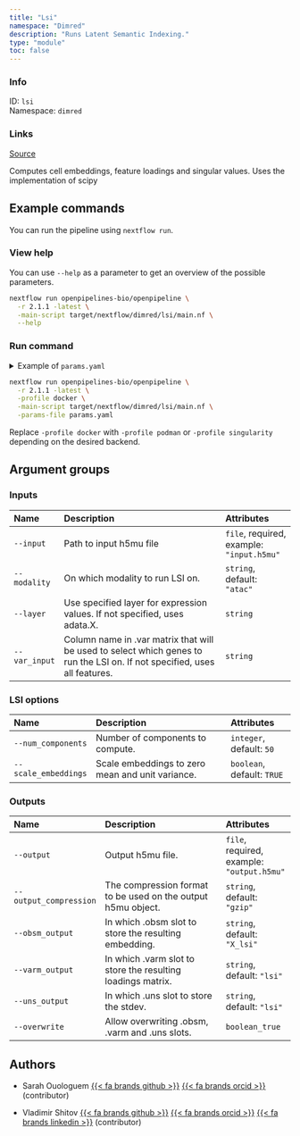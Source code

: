 ```yaml
---
title: "Lsi"
namespace: "Dimred"
description: "Runs Latent Semantic Indexing."
type: "module"
toc: false
---
```


::: {.column-margin}

### Info

ID: `lsi`  
Namespace: `dimred`

### Links
[Source](https://github.com/openpipelines-bio/openpipeline/blob/2.1.1/src/dimred/lsi/config.vsh.yaml){.btn-action .btn-sm .btn-info .btn role="button"}

:::

Computes cell embeddings, feature loadings and singular values. Uses the implementation of scipy

## Example commands

You can run the pipeline using `nextflow run`.

### View help

You can use `--help` as a parameter to get an overview of the possible parameters.

```bash
nextflow run openpipelines-bio/openpipeline \
  -r 2.1.1 -latest \
  -main-script target/nextflow/dimred/lsi/main.nf \
  --help
```

### Run command

<details>
<summary>Example of `params.yaml`</summary>
```yaml
# Inputs
input: # please fill in - example: "input.h5mu"
modality: "atac"
# layer: "foo"
# var_input: "foo"

# LSI options
num_components: 50
scale_embeddings: true

# Outputs
# output: "$id.$key.output.h5mu"
output_compression: "gzip"
obsm_output: "X_lsi"
varm_output: "lsi"
uns_output: "lsi"
overwrite: false

# Nextflow input-output arguments
publish_dir: # please fill in - example: "output/"
# param_list: "my_params.yaml"

# Arguments
```
</details>

```bash
nextflow run openpipelines-bio/openpipeline \
  -r 2.1.1 -latest \
  -profile docker \
  -main-script target/nextflow/dimred/lsi/main.nf \
  -params-file params.yaml
```

:::{.callout-note}
Replace `-profile docker` with `-profile podman` or `-profile singularity` depending on the desired backend.
:::

## Argument groups

### Inputs

|Name          |Description                                                                                                                |Attributes                                |
|:----------|:--------------------------------------------------|:--------------------|
|`--input`     |Path to input h5mu file                                                                                                    |`file`, required, example: `"input.h5mu"` |
|`--modality`  |On which modality to run LSI on.                                                                                           |`string`, default: `"atac"`               |
|`--layer`     |Use specified layer for expression values. If not specified, uses adata.X.                                                 |`string`                                  |
|`--var_input` |Column name in .var matrix that will be used to select which genes to run the LSI on. If not specified, uses all features. |`string`                                  |


### LSI options

|Name                 |Description                                      |Attributes                 |
|:----------|:--------------------------------------------------|:--------------------|
|`--num_components`   |Number of components to compute.                 |`integer`, default: `50`   |
|`--scale_embeddings` |Scale embeddings to zero mean and unit variance. |`boolean`, default: `TRUE` |


### Outputs

|Name                   |Description                                                  |Attributes                                 |
|:----------|:--------------------------------------------------|:--------------------|
|`--output`             |Output h5mu file.                                            |`file`, required, example: `"output.h5mu"` |
|`--output_compression` |The compression format to be used on the output h5mu object. |`string`, default: `"gzip"`                |
|`--obsm_output`        |In which .obsm slot to store the resulting embedding.        |`string`, default: `"X_lsi"`               |
|`--varm_output`        |In which .varm slot to store the resulting loadings matrix.  |`string`, default: `"lsi"`                 |
|`--uns_output`         |In which .uns slot to store the stdev.                       |`string`, default: `"lsi"`                 |
|`--overwrite`          |Allow overwriting .obsm, .varm and .uns slots.               |`boolean_true`                             |

## Authors


  * Sarah Ouologuem [{{< fa brands github >}}](https://github.com/SarahOuologuem) [{{< fa brands orcid >}}](https://orcid.org/0009-0005-3398-1700) (contributor)

  * Vladimir Shitov [{{< fa brands github >}}](https://github.com/vladimirshitov) [{{< fa brands orcid >}}](https://orcid.org/0000-0002-1960-8812) [{{< fa brands linkedin >}}](https://linkedin.com/in/vladimir-shitov-9a659513b) (contributor)

